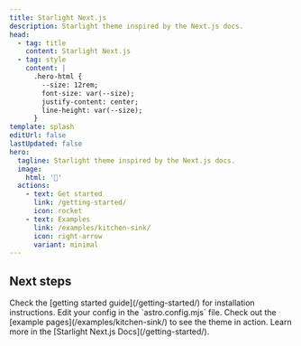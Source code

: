 ```yaml
---
title: Starlight Next.js
description: Starlight theme inspired by the Next.js docs.
head:
  - tag: title
    content: Starlight Next.js
  - tag: style
    content: |
      .hero-html {
        --size: 12rem;
        font-size: var(--size);
        justify-content: center;
        line-height: var(--size);
      }
template: splash
editUrl: false
lastUpdated: false
hero:
  tagline: Starlight theme inspired by the Next.js docs.
  image:
    html: '🎱'
  actions:
    - text: Get started
      link: /getting-started/
      icon: rocket
    - text: Examples
      link: /examples/kitchen-sink/
      icon: right-arrow
      variant: minimal
---
```



## Next steps

<CardGrid stagger>
  <Card title="Install the theme" icon="puzzle">
    Check the [getting started guide](/getting-started/) for installation
    instructions.
  </Card>
  <Card title="Configure the theme" icon="rocket">
    Edit your config in the `astro.config.mjs` file.
  </Card>
  <Card title="Preview the theme" icon="seti:image">
    Check out the [example pages](/examples/kitchen-sink/) to see the theme in
    action.
  </Card>
  <Card title="Read the docs" icon="open-book">
    Learn more in the [Starlight Next.js Docs](/getting-started/).
  </Card>
</CardGrid>